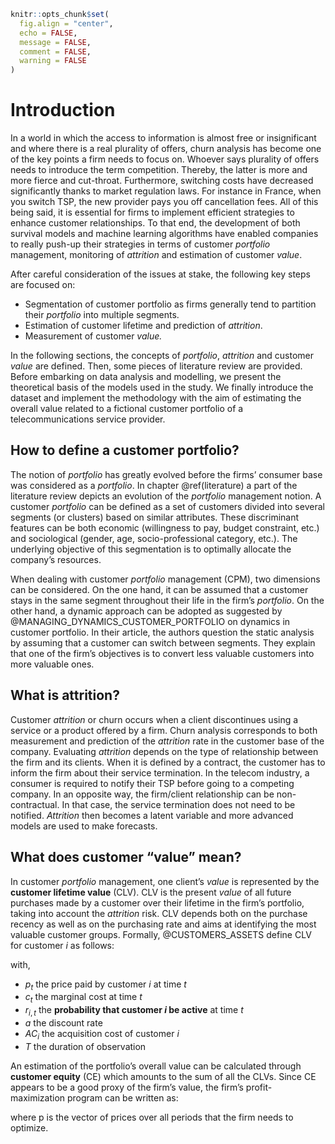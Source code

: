 ```r
knitr::opts_chunk$set(
  fig.align = "center", 
  echo = FALSE, 
  message = FALSE, 
  comment = FALSE, 
  warning = FALSE
)
```

# Introduction {#intro}

In a world in which the access to information is almost free or insignificant and where there is a real plurality of offers, churn analysis has become one of the key points a firm needs to focus on. Whoever says plurality of offers needs to introduce the term competition. Thereby, the latter is more and more fierce and cut-throat. Furthermore, switching costs have decreased significantly thanks to market regulation laws. For instance in France, when you switch TSP, the new provider pays you off cancellation fees. All of this being said, it is essential for firms to implement efficient strategies to enhance customer relationships. To that end, the development of both survival models and machine learning algorithms have enabled companies to really push-up their strategies in terms of customer *portfolio* management, monitoring of *attrition* and estimation of customer *value*. 

After careful consideration of the issues at stake, the following key steps are focused on: 

- Segmentation of customer portfolio as firms generally tend to partition their *portfolio* into multiple segments.
- Estimation of customer lifetime and prediction of *attrition*.
- Measurement of customer *value.*

In the following sections, the concepts of *portfolio*, *attrition* and customer *value* are defined. Then, some pieces of literature review are provided. Before embarking on data analysis and modelling, we present the theoretical basis of the models used in the study. We finally introduce the dataset and implement the methodology with the aim of estimating the overall value related to a fictional customer portfolio of a telecommunications service provider. 

## How to define a customer portfolio? {#portfoliodef}

The notion of *portfolio* has greatly evolved before the firms' consumer base was considered as a *portfolio*. In chapter \@ref(literature) a part of the literature review depicts an evolution of the *portfolio* management notion. A customer *portfolio* can be defined as a set of customers divided into several segments (or clusters) based on similar attributes. These discriminant features can be both economic (willingness to pay, budget constraint, etc.) and sociological (gender, age, socio-professional category, etc.). The underlying objective of this segmentation is to optimally allocate the company's resources. 

When dealing with customer *portfolio* management (CPM), two dimensions can be considered. On the one hand, it can be assumed that a customer stays in the same segment throughout their life in the firm's *portfolio*. On the other hand, a dynamic approach can be adopted as suggested by @MANAGING_DYNAMICS_CUSTOMER_PORTFOLIO on dynamics in customer portfolio. In their article, the authors question the static analysis by assuming that a customer can switch between segments. They explain that one of the firm's objectives is to convert less valuable customers into more valuable ones. 

## What is attrition? {#attritiondef}

Customer *attrition* or churn occurs when a client discontinues using a service or a product offered by a firm. Churn analysis corresponds to both measurement and prediction of the *attrition* rate in the customer base of the company. Evaluating *attrition* depends on the type of relationship between the firm and its clients. When it is defined by a contract, the customer has to inform the firm about their service termination. In the telecom industry, a consumer is required to notify their TSP before going to a competing company. In an opposite way, the firm/client relationship can be non-contractual. In that case, the service termination does not need to be notified. *Attrition* then becomes a latent variable and more advanced models are used to make forecasts. 

## What does customer "value" mean? {#valuedef}

In customer *portfolio* management, one client's *value* is represented by the **customer lifetime value** (CLV). CLV is the present *value* of all future purchases made by a customer over their lifetime in the firm's portfolio, taking into account the *attrition* risk. CLV depends both on the purchase recency as well as on the purchasing rate and aims at identifying the most valuable customer groups. Formally, @CUSTOMERS_ASSETS define CLV for customer $i$ as follows: 

\begin{equation}
  CLV_i = \sum_{t=0}^{T} \frac{(p_t - c_t)r_{i,t}}{(1+a)^t} - AC_i
  (\#eq:clv)
\end{equation}

with, 

- $p_t$ the price paid by customer $i$ at time $t$
- $c_t$ the marginal cost at time $t$
- $r_{i,t}$ the **probability that customer $i$ be active** at time $t$
- $a$ the discount rate
- $AC_i$ the acquisition cost of customer $i$
- $T$ the duration of observation

An estimation of the portfolio's overall value can be calculated through **customer equity** (CE) which amounts to the sum of all the CLVs. Since CE appears to be a good proxy of the firm's value, the firm's profit-maximization program can be written as: 

\begin{equation}
\begin{aligned}
\max_{\mathrm{p}} \quad & \textrm{CE} = \sum_{i=1}^{N} \sum_{t=0}^{T} \frac{(p_t - c_t)r_{i,t}}{(1+a)^t} - AC_i\\
\textrm{s.t.} \quad & r_{i,t} \in [0, 1]\\
  &p_t > c_t    \\
\end{aligned}
(\#eq:maxprofit)
\end{equation}

where $\mathrm{p}$ is the vector of prices over all periods that the firm needs to optimize. 




